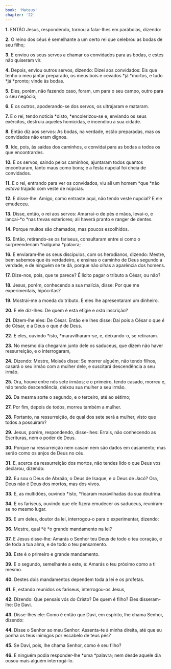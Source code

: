 ```yaml
---
book: 'Mateus'
chapter: '22'
---
```


**1.** ENTÃO Jesus, respondendo, tornou a falar-lhes em parábolas, dizendo:

**2.** O reino dos céus é semelhante a um certo rei que celebrou as bodas de seu filho;

**3.** E enviou os seus servos a chamar os convidados para as bodas, e estes não quiseram vir.

**4.** Depois, enviou outros servos, dizendo: Dizei aos convidados: Eis que tenho o meu jantar preparado, os meus bois e cevados *já *mortos, e tudo *já *pronto; vinde às bodas.

**5.** Eles, porém, não fazendo caso, foram, um para o seu campo, outro para o seu negócio;

**6.** E os outros, apoderando-se dos servos, os ultrajaram e mataram.

**7.** E o rei, tendo notícia *disto, *encolerizou-se e, enviando os seus exércitos, destruiu aqueles homicidas, e incendiou a sua cidade.

**8.** Então diz aos servos: As bodas, na verdade, estão preparadas, mas os convidados não eram dignos.

**9.** Ide, pois, às saídas dos caminhos, e convidai para as bodas a todos os que encontrardes.

**10.** E os servos, saindo pelos caminhos, ajuntaram todos quantos encontraram, tanto maus como bons; e a festa nupcial foi cheia de convidados.

**11.** E o rei, entrando para ver os convidados, viu ali um homem *que *não *estava* trajado com veste de núpcias.

**12.** E disse-lhe: Amigo, como entraste aqui, não tendo veste nupcial? E ele emudeceu.

**13.** Disse, então, o rei aos servos: Amarrai-o de pés e mãos, levai-o, e lançai-*o *nas trevas exteriores; ali haverá pranto e ranger de dentes.

**14.** Porque muitos são chamados, mas poucos escolhidos.

**15.** Então, retirando-se os fariseus, consultaram entre si como o surpreenderiam *nalguma *palavra;

**16.** E enviaram-lhe os seus discípulos, com os herodianos, dizendo: Mestre, bem sabemos que és verdadeiro, e ensinas o caminho de Deus segundo a verdade, e de ninguém se te dá, porque não olhas a aparência dos homens.

**17.** Dize-nos, pois, que te parece? É lícito pagar o tributo a César, ou não?

**18.** Jesus, porém, conhecendo a sua malícia, disse: Por que me experimentais, hipócritas?

**19.** Mostrai-me a moeda do tributo. E eles lhe apresentaram um dinheiro.

**20.** E ele diz-lhes: De quem é esta efígie e *esta* inscrição?

**21.** Dizem-lhe eles: De César. Então ele lhes disse: Dai pois a César o que *é* de César, e a Deus o que *é* de Deus.

**22.** E eles, ouvindo *isto, *maravilharam-se, e, deixando-o, se retiraram.

**23.** No mesmo dia chegaram junto dele os saduceus, que dizem não haver ressurreição, e o interrogaram,

**24.** Dizendo: Mestre, Moisés disse: Se morrer alguém, não tendo filhos, casará o seu irmão com a mulher dele, e suscitará descendência a seu irmão.

**25.** Ora, houve entre nós sete irmãos; e o primeiro, tendo casado, morreu e, não tendo descendência, deixou sua mulher a seu irmão.

**26.** Da mesma sorte o segundo, e o terceiro, até ao sétimo;

**27.** Por fim, depois de todos, morreu também a mulher.

**28.** Portanto, na ressurreição, de qual dos sete será a mulher, visto que todos a possuíram?

**29.** Jesus, porém, respondendo, disse-lhes: Errais, não conhecendo as Escrituras, nem o poder de Deus.

**30.** Porque na ressurreição nem casam nem são dados em casamento; mas serão como os anjos de Deus no céu.

**31.** E, acerca da ressurreição dos mortos, não tendes lido o que Deus vos declarou, dizendo:

**32.** Eu sou o Deus de Abraão, o Deus de Isaque, e o Deus de Jacó? Ora, Deus não é Deus dos mortos, mas dos vivos.

**33.** E, as multidões, ouvindo *isto, *ficaram maravilhadas da sua doutrina.

**34.** E os fariseus, ouvindo que ele fizera emudecer os saduceus, reuniram-se no mesmo lugar.

**35.** E um deles, doutor da lei, interrogou-o para o experimentar, dizendo:

**36.** Mestre, qual *é *o grande mandamento na lei?

**37.** E Jesus disse-lhe: Amarás o Senhor teu Deus de todo o teu coração, e de toda a tua alma, e de todo o teu pensamento.

**38.** Este é o primeiro e grande mandamento.

**39.** E o segundo, semelhante a este, é: Amarás o teu próximo como a ti mesmo.

**40.** Destes dois mandamentos dependem toda a lei e os profetas.

**41.** E, estando reunidos os fariseus, interrogou-os Jesus,

**42.** Dizendo: Que pensais vós do Cristo? De quem é filho? Eles disseram-lhe: De Davi.

**43.** Disse-lhes ele: Como é então que Davi, em espírito, lhe chama Senhor, dizendo:

**44.** Disse o Senhor ao meu Senhor: Assenta-te à minha direita, até que eu ponha os teus inimigos por escabelo de teus pés?

**45.** Se Davi, pois, lhe chama Senhor, como é seu filho?

**46.** E ninguém podia responder-lhe *uma *palavra; nem desde aquele dia ousou mais alguém interrogá-lo.